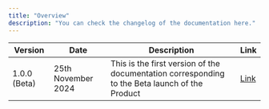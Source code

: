 ```yaml
---
title: "Overview"
description: "You can check the changelog of the documentation here."
---
```


| Version      | Date               | Description                                                                                    | Link                     |
| ------------ | ------------------ | ---------------------------------------------------------------------------------------------- | ------------------------ |
| 1.0.0 (Beta) | 25th November 2024 | This is the first version of the documentation corresponding to the Beta launch of the Product | [Link](/changelog/1.0.0) |